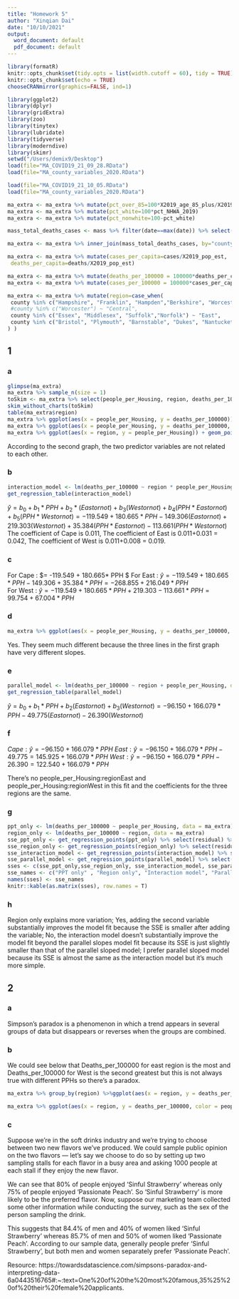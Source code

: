```yaml
---
title: "Homework 5"
author: "Xinqian Dai"
date: "10/10/2021"
output:
  word_document: default
  pdf_document: default
---
```

```r
library(formatR)
knitr::opts_chunk$set(tidy.opts = list(width.cutoff = 60), tidy = TRUE)
knitr::opts_chunk$set(echo = TRUE)
chooseCRANmirror(graphics=FALSE, ind=1)
```

```r
library(ggplot2)
library(dplyr)
library(gridExtra)
library(zoo)
library(tinytex)
library(lubridate)
library(tidyverse)
library(moderndive)
library(skimr)
setwd("/Users/demix9/Desktop")
load(file="MA_COVID19_21_09_28.RData")
load(file="MA_county_variables_2020.RData")
```


```r
load(file="MA_COVID19_21_10_05.RData")
load(file="MA_county_variables_2020.RData")

ma_extra <- ma_extra %>% mutate(pct_over_85=100*X2019_age_85_plus/X2019_pop_est)
ma_extra <- ma_extra %>% mutate(pct_white=100*pct_NHWA_2019)
ma_extra <- ma_extra %>% mutate(pct_nonwhite=100-pct_white)

mass_total_deaths_cases <- mass %>% filter(date==max(date)) %>% select(county, deaths, cases)

ma_extra <- ma_extra %>% inner_join(mass_total_deaths_cases, by="county")

ma_extra <- ma_extra %>% mutate(cases_per_capita=cases/X2019_pop_est,
 deaths_per_capita=deaths/X2019_pop_est)

ma_extra <- ma_extra %>% mutate(deaths_per_100000 = 100000*deaths_per_capita)
ma_extra <- ma_extra %>% mutate(cases_per_100000 = 100000*cases_per_capita)

ma_extra <- ma_extra %>% mutate(region=case_when(
 county %in% c("Hampshire", "Franklin", "Hampden","Berkshire", "Worcester") ~ "West",
 #county %in% c("Worcester") ~ "Central",
 county %in% c("Essex", "Middlesex", "Suffolk","Norfolk") ~ "East",
 county %in% c("Bristol", "Plymouth", "Barnstable", "Dukes", "Nantucket") ~ "Cape"
) )

```
## 1

### a

```r
glimpse(ma_extra)
ma_extra %>% sample_n(size = 1)
toSkim <- ma_extra %>% select(people_per_Housing, region, deaths_per_100000)
skim_without_charts(toSkim)
table(ma_extra$region)
ma_extra %>% ggplot(aes(x = people_per_Housing, y = deaths_per_100000)) + geom_point()+ ggtitle("Deaths per 100000 vs People per housing")+labs(x = "People per housing", y = "Deaths per 100000") + geom_smooth(method = "lm", se = FALSE) 
ma_extra %>% ggplot(aes(x = people_per_Housing, y = deaths_per_100000, color = region)) + geom_point()+ ggtitle("Deaths per 100000 vs People per housing")+labs(x = "People per housing", y = "Deaths per 100000", color = "Region")+ geom_smooth(method = "lm", se = FALSE) 
ma_extra %>% ggplot(aes(x = region, y = people_per_Housing)) + geom_point()+ ggtitle("People per housing by Region")+labs(x = "Region", y = "People per housing", color = "Region")+ geom_smooth(method = "lm", se = FALSE) 
```
According to the second graph, the two predictor variables are not related to each other.

### b

```r
interaction_model <- lm(deaths_per_100000 ~ region * people_per_Housing, data = ma_extra)
get_regression_table(interaction_model)

```

$\hat{y}=b_0 + b_1*PPH + b_2 *(East or not) + b_3 (West or not) + b_4 (PPH* East or not) + b_5 (PPH* West or not) = -119.549 + 180.665* PPH - 149.306(East or not) + 219.303 (West or not) + 35.384(PPH * East or not) -113.661(PPH * West or not)$
The coefficient of Cape is 0.011,
The coefficient of East is 0.011+0.031 = 0.042,
The coefficient of West is 0.011+0.008 = 0.019.

### c
For Cape :
$\hat{y}= -119.549 + 180.665* PPH $ 
For East :
$\hat{y}= -119.549 + 180.665* PPH - 149.306 + 35.384* PPH = -268.855 + 216.049* PPH$  
For West :
$\hat{y}= -119.549 + 180.665* PPH + 219.303 - 113.661* PPH = 99.754 + 67.004* PPH$

### d
```r
ma_extra %>% ggplot(aes(x = people_per_Housing, y = deaths_per_100000, color = region)) + geom_point()+ ggtitle("People per housing by Region")+labs(x = "Region", y = "People per housing", color = "Region")+ geom_parallel_slopes(se = FALSE) 
```
Yes. They seem much different because the three lines in the first graph have very different slopes.

### e
```r
parallel_model <- lm(deaths_per_100000 ~ region + people_per_Housing, data = ma_extra)
get_regression_table(parallel_model)
```

$\hat{y}=b_0 + b_1*PPH + b_2 (East or not) + b_3 (West or not) = -96.150 +166.079* PPH -49.775(East or not) -26.390 (West or not)$

### f
$Cape:\hat{y}= -96.150+ 166.079 * PPH$
$East:\hat{y}=-96.150 + 166.079 * PPH -49.775 = 145.925 + 166.079 * PPH$
$West:\hat{y}=-96.150 + 166.079 * PPH -26.390 = 122.540 + 166.079 * PPH$

There’s no people_per_Housing:regionEast and people_per_Housing:regionWest in this fit and the coefficients for the three regions are the same.

### g
```r
ppt_only <- lm(deaths_per_100000 ~ people_per_Housing, data = ma_extra)
region_only <- lm(deaths_per_100000 ~ region, data = ma_extra)
sse_ppt_only <- get_regression_points(ppt_only) %>% select(residual) %>% mutate(squared_error = residual ^2) %>% summarize(sum(squared_error))
sse_region_only <- get_regression_points(region_only) %>% select(residual) %>% mutate(squared_error = residual ^2) %>% summarize(sum(squared_error))
sse_interaction_model <- get_regression_points(interaction_model) %>% select(residual) %>% mutate(squared_error = residual ^2) %>% summarize(sum(squared_error))
sse_parallel_model <- get_regression_points(parallel_model) %>% select(residual) %>% mutate(squared_error = residual ^2) %>% summarize(sum(squared_error))
sses <- c(sse_ppt_only,sse_region_only, sse_interaction_model, sse_parallel_model )
sse_names <- c("PPT only" , "Region only", "Interaction model", "Paralle Slopes model")
names(sses) <- sse_names
knitr::kable(as.matrix(sses), row.names = T)
```
### h
Region only explains more variation; 
Yes, adding the second variable substantially improves the model fit because the SSE is smaller after adding the variable;
No, the interaction model doesn't substantially improve the model fit beyond the parallel slopes model fit because its SSE is just slightly smaller than that of the parallel sloped model;
I prefer parallel sloped model because its SSE is almost the same as the interaction model but it's much more simple.



## 2

### a
Simpson's paradox is a phenomenon in which a trend appears in several groups of data but disappears or reverses when the groups are combined. 

### b

We could see below that Deaths_per_100000 for east region is the most and Deaths_per_100000 for West is the second greatest but this is not always true with different PPHs so there's a paradox.

```r
ma_extra %>% group_by(region) %>%ggplot(aes(x = region, y = deaths_per_100000)) + geom_boxplot()+ ggtitle("Deaths per 100000 by Region")+labs(x = "Region", y = "Deaths per 100000")

ma_extra %>% ggplot(aes(x = region, y = deaths_per_100000, color = people_per_Housing)) + geom_point()+ ggtitle("Deaths per 100000 by Region")+labs(x = "Region", y = "Deaths per 100000", color = "PPH")+ geom_parallel_slopes(se = FALSE) 
```

### c
Suppose we’re in the soft drinks industry and we’re trying to choose between two new flavors we’ve produced. We could sample public opinion on the two flavors — let’s say we choose to do so by setting up two sampling stalls for each flavor in a busy area and asking 1000 people at each stall if they enjoy the new flavor.

We can see that 80% of people enjoyed ‘Sinful Strawberry’ whereas only 75% of people enjoyed ‘Passionate Peach’. So ‘Sinful Strawberry’ is more likely to be the preferred flavor.
Now, suppose our marketing team collected some other information while conducting the survey, such as the sex of the person sampling the drink. 

This suggests that 84.4% of men and 40% of women liked ‘Sinful Strawberry’ whereas 85.7% of men and 50% of women liked ‘Passionate Peach’. According to our sample data, generally people prefer ‘Sinful Strawberry’, but both men and women separately prefer ‘Passionate Peach’. 

Resource: https://towardsdatascience.com/simpsons-paradox-and-interpreting-data-6a0443516765#:~:text=One%20of%20the%20most%20famous,35%25%20of%20their%20female%20applicants.

